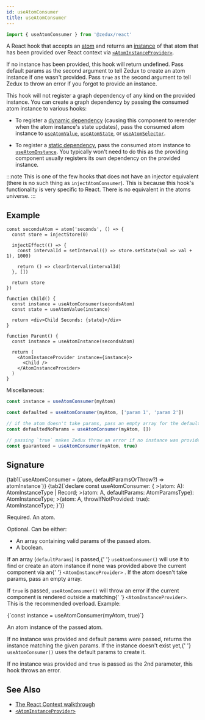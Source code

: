 ```yaml
---
id: useAtomConsumer
title: useAtomConsumer
---
```



```ts
import { useAtomConsumer } from '@zedux/react'
```

A React hook that accepts an [atom](../classes/Atom) and returns an [instance](../classes/AtomInstance) of that atom that has been provided over React context via [`<AtomInstanceProvider>`](../components/AtomInstanceProvider).

If no instance has been provided, this hook will return undefined. Pass default params as the second argument to tell Zedux to create an atom instance if one wasn't provided. Pass `true` as the second argument to tell Zedux to throw an error if you forgot to provide an instance.

This hook will not register a graph dependency of any kind on the provided instance. You can create a graph dependency by passing the consumed atom instance to various hooks:

- To register a [dynamic dependency](../glossary#dynamic-graph-dependency) (causing this component to rerender when the atom instance's state updates), pass the consumed atom instance to [`useAtomValue`](useAtomValue), [`useAtomState`](useAtomState), or [`useAtomSelector`](useAtomSelector).

- To register a [static dependency](../glossary#static-graph-dependency), pass the consumed atom instance to [`useAtomInstance`](useAtomInstance). You typically won't need to do this as the providing component usually registers its own dependency on the provided instance.

:::note
This is one of the few hooks that does not have an injector equivalent (there is no such thing as `injectAtomConsumer`). This is because this hook's functionality is very specific to React. There is no equivalent in the atoms universe.
:::

## Example

```tsx live ecosystemId=useAtomConsumer/example resultVar=Parent
const secondsAtom = atom('seconds', () => {
  const store = injectStore(0)

  injectEffect(() => {
    const intervalId = setInterval(() => store.setState(val => val + 1), 1000)

    return () => clearInterval(intervalId)
  }, [])

  return store
})

function Child() {
  const instance = useAtomConsumer(secondsAtom)
  const state = useAtomValue(instance)

  return <div>Child Seconds: {state}</div>
}

function Parent() {
  const instance = useAtomInstance(secondsAtom)

  return (
    <AtomInstanceProvider instance={instance}>
      <Child />
    </AtomInstanceProvider>
  )
}
```

Miscellaneous:

```ts
const instance = useAtomConsumer(myAtom)

const defaulted = useAtomConsumer(myAtom, ['param 1', 'param 2'])

// if the atom doesn't take params, pass an empty array for the default params:
const defaultedNoParams = useAtomConsumer(myAtom, [])

// passing `true` makes Zedux throw an error if no instance was provided:
const guaranteed = useAtomConsumer(myAtom, true)
```

## Signature

<Tabs>
  {tab1(`useAtomConsumer = (atom, defaultParamsOrThrow?) => atomInstance`)}
  {tab2(`declare const useAtomConsumer: {
  <A extends StandardAtomBase<any, [...any], any, any>>(atom: A): AtomInstanceType<A> | Record<string, never>;
  <A extends StandardAtomBase<any, [...any], any, any>>(atom: A, defaultParams: AtomParamsType<A>): AtomInstanceType<A>;
  <A extends StandardAtomBase<any, [...any], any, any>>(atom: A, throwIfNotProvided: true): AtomInstanceType<A>;
}`)}
</Tabs>

<Legend>
  <Item name="atom">
    <p>
      Required. An <Link to="../classes/Atom">atom</Link>.
    </p>
  </Item>
  <Item name="defaultParamsOrThrow">
    <p>Optional. Can be either:</p>
    <ul>
      <li>An array containing valid params of the passed atom.</li>
      <li>A boolean.</li>
    </ul>
    <p>
      If an array (<code>defaultParams</code>) is passed,{' '}
      <code>useAtomConsumer()</code> will use it to find or create an atom
      instance if none was provided above the current component via an{' '}
      <Link to="../components/AtomInstanceProvider">
        <code>&lt;AtomInstanceProvider&gt;</code>
      </Link>
      . If the atom doesn't take params, pass an empty array.
    </p>
    <p>
      If <code>true</code> is passed, <code>useAtomConsumer()</code> will throw
      an error if the current component is rendered outside a matching{' '}
      <code>&lt;AtomInstanceProvider&gt;</code>. This is the recommended
      overload. Example:
    </p>
    <Ts>{`const instance = useAtomConsumer(myAtom, true)`}</Ts>
  </Item>
  <Item name="Returns">
    <p>
      An <Link to="../classes/AtomInstance">atom instance</Link> of the passed
      atom.
    </p>
    <p>
      If no instance was provided and default params were passed, returns the
      instance matching the given params. If the instance doesn't exist yet,{' '}
      <code>useAtomConsumer()</code> uses the default params to create it.
    </p>
    <p>
      If no instance was provided and <code>true</code> is passed as the 2nd
      parameter, this hook throws an error.
    </p>
  </Item>
</Legend>

## See Also

- [The React Context walkthrough](../../walkthrough/react-context)
- [`<AtomInstanceProvider>`](../components/AtomInstanceProvider)

